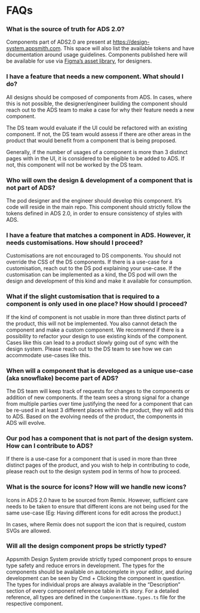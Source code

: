 
<Meta title="Docs/FAQs" />

# FAQs

### What is the source of truth for ADS 2.0?

Components part of ADS2.0 are present at https://design-system.appsmith.com. This space will also list the available tokens and have documentation around usage guidelines. Components published here will be available for use via [Figma’s asset library](https://www.figma.com/file/sz08OJt2VrEgxQ8eToFIqG/ADS2.0---Components?node-id=3301%3A71053&t=jy9gnwPgIxtaTtY5-1), for designers.

### I have a feature that needs a new component. What should I do?

All designs should be composed of components from ADS. In cases, where this is not possible, the designer/engineer building the component should reach out to the ADS team to make a case for why their feature needs a new component.

The DS team would evaluate if the UI could be refactored with an existing component. If not, the DS team would assess if there are other areas in the product that would benefit from a component that is being proposed.

Generally, if the number of usages of a component is more than 3 distinct pages with in the UI, it is considered to be eligible to be added to ADS. If not, this component will not be worked by the DS team.

### Who will own the design & development of a component that is not part of ADS?

The pod designer and the engineer should develop this component. It’s code will reside in the main repo. This component should strictly follow the tokens defined in ADS 2.0, in order to ensure consistency of styles with ADS.

### I have a feature that matches a component in ADS. However, it needs customisations. How should I proceed?

Customisations are not encouraged to DS components. You should not override the CSS of the DS components. If there is a use-case for a customisation, reach out to the DS pod explaining your use-case. If the customisation can be implemented as a kind, the DS pod will own the design and development of this kind and make it available for consumption.

### What if the slight customisation that is required to a component is only used in one place? How should I proceed?

If the kind of component is not usable in more than three distinct parts of the product, this will not be implemented. You also cannot detach the component and make a custom component. We recommend if there is a possibility to refactor your design to use existing kinds of the component. Cases like this can lead to a product slowly going out of sync with the design system. Please reach out to the DS team to see how we can accommodate use-cases like this.

### When will a component that is developed as a unique use-case (aka snowflake) become part of ADS?

The DS team will keep track of requests for changes to the components or addition of new components. If the team sees a strong signal for a change from multiple parties over time justifying the need for a component that can be re-used in at least 3 different places within the product, they will add this to ADS. Based on the evolving needs of the product, the components in ADS will evolve.

### Our pod has a component that is not part of the design system. How can I contribute to ADS?

If there is a use-case for a component that is used in more than three distinct pages of the product, and you wish to help in contributing to code, please reach out to the design system pod in terms of how to proceed.

[//]: # "TODO: Link contributing guide, and my slack message to Dhruvik here."

### What is the source for icons? How will we handle new icons?

Icons in ADS 2.0 have to be sourced from Remix. However, sufficient care needs to be taken to ensure that different icons are not being used for the same use-case (Eg: Having different icons for edit across the product.)

In cases, where Remix does not support the icon that is required, custom SVGs are allowed.

### Will all the design component props be strictly typed?

Appsmith Design System provide strictly typed component props to ensure type safety and reduce errors in development. The types for the components should be available on autocomplete in your editor, and during development can be seen by Cmd + Clicking the component in question. The types for individual props are always available in the “Description” section of every component reference table in it’s story. For a detailed reference, all types are defined in the `ComponentName.types.ts` file for the respective component.
